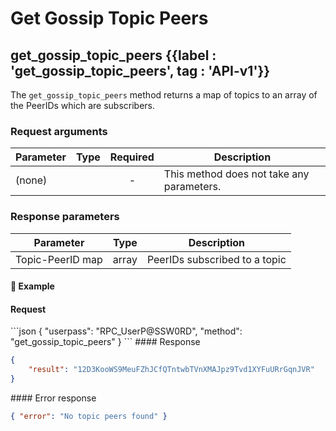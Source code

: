 
# Get Gossip Topic Peers

## get\_gossip\_topic\_peers {{label : 'get_gossip_topic_peers', tag : 'API-v1'}}

The `get_gossip_topic_peers` method returns a map of topics to an array of the PeerIDs which are subscribers.

### Request arguments

| Parameter | Type | Required | Description                               |
| --------- | ---- | :------: | ----------------------------------------- |
| (none)    |      |     -    | This method does not take any parameters. |

### Response parameters

| Parameter        | Type  | Description                   |
| ---------------- | ----- | ----------------------------- |
| Topic-PeerID map | array | PeerIDs subscribed to a topic |

#### 📌 Example

#### Request

<CodeGroup title="get_gossip_topic_peers" tag="POST" label="get_gossip_topic_peers" mm2MethodDecorate="true">
  ```json
  {
    "userpass": "RPC_UserP@SSW0RD",
    "method": "get_gossip_topic_peers"
  }
  ```
</CodeGroup>

<CollapsibleSection expandedText="Hide Response" collapsedText="Show Response">
  #### Response

  ```json
  {
      "result": "12D3KooWS9MeuFZhJCfQTntwbTVnXMAJpz9Tvd1XYFuURrGqnJVR"
  }
  ```
</CollapsibleSection>

<CollapsibleSection expandedText="Hide Error Response" collapsedText="Show Error Response">
  #### Error response

  ```json
  { "error": "No topic peers found" }
  ```
</CollapsibleSection>
